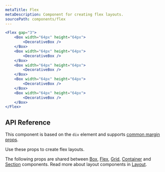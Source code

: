 ```yaml
---
metaTitle: Flex
metaDescription: Component for creating flex layouts.
sourcePath: components/flex
---
```


```jsx live=true
<Flex gap="3">
	<Box width="64px" height="64px">
		<DecorativeBox />
	</Box>
	<Box width="64px" height="64px">
		<DecorativeBox />
	</Box>
	<Box width="64px" height="64px">
		<DecorativeBox />
	</Box>
	<Box width="64px" height="64px">
		<DecorativeBox />
	</Box>
	<Box width="64px" height="64px">
		<DecorativeBox />
	</Box>
</Flex>
```

## API Reference

This component is based on the `div` element and supports [common margin props](/themes/docs/overview/layout#margin-props).

Use these props to create flex layouts.

<ThemesPropsTable defs="flexPropDefs" />

The following props are shared between [Box](./box), [Flex](./flex), [Grid](./grid), [Container](./container) and [Section](./section) components. Read more about layout components in [Layout](/themes/docs/overview/layout).

<ThemesPropsTable defs="layoutPropDefs" />

